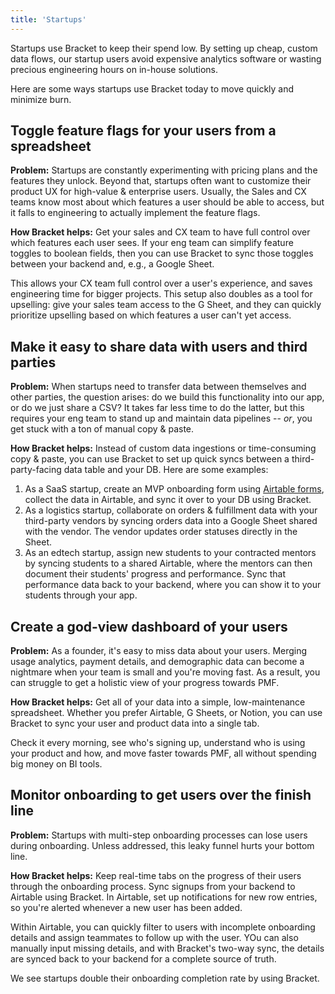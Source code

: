```yaml
---
title: 'Startups'
---
```


Startups use Bracket to keep their spend low. By setting up cheap, custom data flows, our startup users avoid expensive analytics software or wasting precious engineering hours on in-house solutions. 

Here are some ways startups use Bracket today to move quickly and minimize burn. 

## Toggle feature flags for your users from a spreadsheet

**Problem:** Startups are constantly experimenting with pricing plans and the features they unlock. Beyond that, startups often want to customize their product UX for high-value & enterprise users. Usually, the Sales and CX teams know most about which features a user should be able to access, but it falls to engineering to actually implement the feature flags.

**How Bracket helps:** Get your sales and CX team to have full control over which features each user sees. If your eng team can simplify feature toggles to boolean fields, then you can use Bracket to sync those toggles between your backend and, e.g., a Google Sheet. 

This allows your CX team full control over a user's experience, and saves engineering time for bigger projects. This setup also doubles as a tool for upselling: give your sales team access to the G Sheet, and they can quickly prioritize upselling based on which features a user can't yet access. 

## Make it easy to share data with users and third parties

**Problem:** When startups need to transfer data between themselves and other parties, the question arises: do we build this functionality into our app, or do we just share a CSV? It takes far less time to do the latter, but this requires your eng team to stand up and maintain data pipelines -- _or_, you get stuck with a ton of manual copy & paste.

**How Bracket helps:** Instead of custom data ingestions or time-consuming copy & paste, you can use Bracket to set up quick syncs between a third-party-facing data table and your DB. Here are some examples:

1. As a SaaS startup, create an MVP onboarding form using [Airtable forms](https://support.airtable.com/docs/how-to-create-a-form-in-airtable), collect the data in Airtable, and sync it over to your DB using Bracket.
2. As a logistics startup, collaborate on orders & fulfillment data with your third-party vendors by syncing orders data into a Google Sheet shared with the vendor. The vendor updates order statuses directly in the Sheet.
3. As an edtech startup, assign new students to your contracted mentors by syncing students to a shared Airtable, where the mentors can then document their students' progress and performance. Sync that performance data back to your backend, where you can show it to your students through your app.

## Create a god-view dashboard of your users

**Problem:** As a founder, it's easy to miss data about your users. Merging usage analytics, payment details, and demographic data can become a nightmare when your team is small and you're moving fast. As a result, you can struggle to get a holistic view of your progress towards PMF.

**How Bracket helps:** Get all of your data into a simple, low-maintenance spreadsheet. Whether you prefer Airtable, G Sheets, or Notion, you can use Bracket to sync your user and product data into a single tab. 

Check it every morning, see who's signing up, understand who is using your product and how, and move faster towards PMF, all without spending big money on BI tools.

## Monitor onboarding to get users over the finish line

**Problem:** Startups with multi-step onboarding processes can lose users during onboarding. Unless addressed, this leaky funnel hurts your bottom line.

**How Bracket helps:** Keep real-time tabs on the progress of their users through the onboarding process. Sync signups from your backend to Airtable using Bracket. In Airtable, set up notifications for new row entries, so you're alerted whenever a new user has been added. 

Within Airtable, you can quickly filter to users with incomplete onboarding details and assign teammates to follow up with the user. YOu can also manually input missing details, and with Bracket's two-way sync, the details are synced back to your backend for a complete source of truth. 

We see startups double their onboarding completion rate by using Bracket.